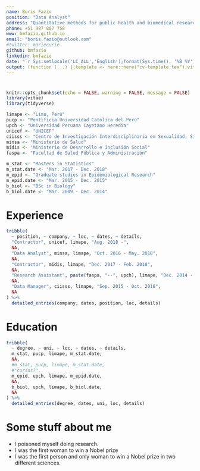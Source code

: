 ```yaml
---
name: Boris Fazio
position: "Data Analyst"
address: "Quantitative methods for public health and biomedical research"
phone: +51 987 807 758
www: bmfazio.github.io
email: "boris.fazio@outlook.com"
#twitter: mariecurie
github: bmfazio
linkedin: bmfazio
date: "`r Sys.setlocale('LC_ALL','English');format(Sys.time(), '%B %Y')`"
output: (function (...) {;template <- here::here("cv-template.tex");vitae::cv_document(..., template = template, citation_package = "biblatex",latex_engine = "xelatex")})
---
```


#

\begin{changemargin}{1.5cm}
asi que aqui podria hacer una gran descripcion de todos mis logros de la vida y etceras mas propicios de un junco talado en tropical meseta del olvido lejano
\end{changemargin}

```r
knitr::opts_chunk$set(echo = FALSE, warning = FALSE, message = FALSE)
library(vitae)
library(tidyverse)

limape <- "Lima, Perú"
pucp <- "Pontificia Universidad Católica del Perú"
upch <- "Universidad Peruana Cayetano Heredia"
unicef <- "UNICEF"
ciisss <- "Centro de Investigación Interdisciplinaria en Sexualidad, Sida y Sociedad"
minsa <- "Ministerio de Salud"
midis <- "Ministerio de Desarrollo e Inclusión Social"
faspa <- "Facultad de Salud Pública y Administración"

m_stat <- "Masters in Statistics"
m_stat.date <- "Mar. 2017 - Dec. 2018"
m_epid <- "Graduate studies in Epidemiological Research"
m_epid.date <- "Mar. 2015 - Dec. 2015"
b_biol <- "BSc in Biology"
b_biol.date <- "Mar. 2009 - Dec. 2014"


```

# Experience

```r
tribble(
  ~ position, ~ company, ~ loc, ~ dates, ~ details,
  "Contractor", unicef, limape, "Aug. 2018 -",
  NA,
  "Data Analyst", minsa, limape, "Oct. 2016 - May. 2018",
  NA,
  "Contractor", midis, limape, "Dec. 2017 - Feb. 2018",
  NA,
  "Research Assistant", paste(faspa, "--", upch), limape, "Dec. 2014 - Dec. 2016",
  NA,
  "Data Manager", ciisss, limape, "Sep. 2015 - Oct. 2016",
  NA
) %>% 
  detailed_entries(company, dates, position, loc, details)
```

# Education

```r
tribble(
  ~ degree, ~ uni, ~ loc, ~ dates, ~ details,
  m_stat, pucp, limape, m_stat.date,
  NA,
  #m_stat, pucp, limape, m_stat.date,
  #"cursos?",
  m_epid, upch, limape, m_epid.date,
  NA,
  b_biol, upch, limape, b_biol.date,
  NA
) %>% 
  detailed_entries(degree, dates, uni, loc, details)
```

# Some stuff about me

 * I poisoned myself doing research.
 * I was the first woman to win a Nobel prize
 * I was the first person and only woman to win a Nobel prize in two different sciences. 